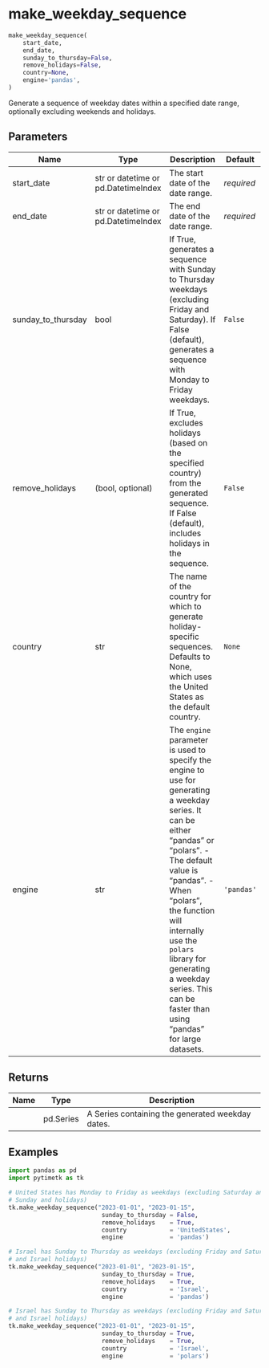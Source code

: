 # make_weekday_sequence { #pytimetk.make_weekday_sequence }

```python
make_weekday_sequence(
    start_date,
    end_date,
    sunday_to_thursday=False,
    remove_holidays=False,
    country=None,
    engine='pandas',
)
```

Generate a sequence of weekday dates within a specified date range, 
optionally excluding weekends and holidays.

## Parameters {.doc-section .doc-section-parameters}

| Name               | Type                                | Description                                                                                                                                                                                                                                                                                                                                       | Default    |
|--------------------|-------------------------------------|---------------------------------------------------------------------------------------------------------------------------------------------------------------------------------------------------------------------------------------------------------------------------------------------------------------------------------------------------|------------|
| start_date         | str or datetime or pd.DatetimeIndex | The start date of the date range.                                                                                                                                                                                                                                                                                                                 | _required_ |
| end_date           | str or datetime or pd.DatetimeIndex | The end date of the date range.                                                                                                                                                                                                                                                                                                                   | _required_ |
| sunday_to_thursday | bool                                | If True, generates a sequence with Sunday to Thursday weekdays (excluding  Friday and Saturday). If False (default), generates a sequence with  Monday to Friday weekdays.                                                                                                                                                                        | `False`    |
| remove_holidays    | (bool, optional)                    | If True, excludes holidays (based on the specified country) from the  generated sequence. If False (default), includes holidays in the sequence.                                                                                                                                                                                                  | `False`    |
| country            | str                                 | The name of the country for which to generate holiday-specific sequences.  Defaults to None, which uses the United States as the default country.                                                                                                                                                                                                 | `None`     |
| engine             | str                                 | The `engine` parameter is used to specify the engine to use for  generating a weekday series. It can be either "pandas" or "polars".   - The default value is "pandas".  - When "polars", the function will internally use the `polars` library    for generating a weekday series. This can be faster than using    "pandas" for large datasets. | `'pandas'` |

## Returns {.doc-section .doc-section-returns}

| Name   | Type      | Description                                      |
|--------|-----------|--------------------------------------------------|
|        | pd.Series | A Series containing the generated weekday dates. |

## Examples {.doc-section .doc-section-examples}

```python
import pandas as pd
import pytimetk as tk

# United States has Monday to Friday as weekdays (excluding Saturday and 
# Sunday and holidays)
tk.make_weekday_sequence("2023-01-01", "2023-01-15", 
                          sunday_to_thursday = False, 
                          remove_holidays    = True, 
                          country            = 'UnitedStates',
                          engine             = 'pandas')
```

```python
# Israel has Sunday to Thursday as weekdays (excluding Friday and Saturday 
# and Israel holidays)
tk.make_weekday_sequence("2023-01-01", "2023-01-15", 
                          sunday_to_thursday = True, 
                          remove_holidays    = True, 
                          country            = 'Israel',
                          engine             = 'pandas')
```

```python
# Israel has Sunday to Thursday as weekdays (excluding Friday and Saturday 
# and Israel holidays)
tk.make_weekday_sequence("2023-01-01", "2023-01-15", 
                          sunday_to_thursday = True, 
                          remove_holidays    = True, 
                          country            = 'Israel',
                          engine             = 'polars')
```